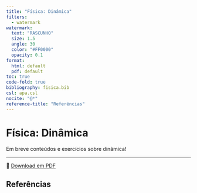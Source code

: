```yaml
---
title: "Física: Dinâmica"
filters:
  - watermark
watermark:
  text: "RASCUNHO"
  size: 1.5
  angle: 30
  color: "#FF0000"
  opacity: 0.1
format:
  html: default
  pdf: default
toc: true
code-fold: true
bibliography: fisica.bib
csl: apa.csl
nocite: "@*"
reference-title: "Referências"
---
```


# Física: Dinâmica

Em breve conteúdos e exercícios sobre dinâmica!

---

📄 [Download em PDF](./dinamica.pdf){target="_blank"}

## Referências
